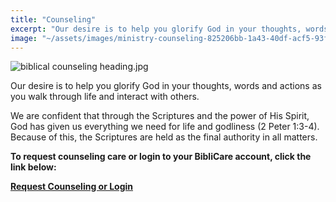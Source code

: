 ```yaml
---
title: "Counseling"
excerpt: "Our desire is to help you glorify God in your thoughts, words and actions as you walk through life a..."
image: "~/assets/images/ministry-counseling-825206bb-1a43-40df-acf5-93f223b38e28.jpg"
---
```



![biblical counseling heading.jpg](~/assets/images/ministry-counseling-825206bb-1a43-40df-acf5-93f223b38e28.jpg)

Our desire is to help you glorify God in your thoughts, words and actions as you walk through life and interact with others.  
  
We are confident that through the Scriptures and the power of His Spirit, God has given us everything we need for life and godliness (2 Peter 1:3-4). Because of this, the Scriptures are held as the final authority in all matters.  
  
**To request counseling care or login to your BibliCare account, click the link below:**

<a href="https://biblicare.net/Site/Access/Login.aspx?KeyID=EBCAC141-1224-490B-B7F5-35027166" target="_blank">**Request Counseling or Login**</a>